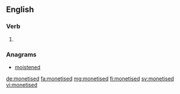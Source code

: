 ==English==

===Verb===
{{head|en|verb form}}

# {{en-past of|monetise}}

===Anagrams===
* [[moistened#English|moistened]]

[[de:monetised]]
[[fa:monetised]]
[[mg:monetised]]
[[fi:monetised]]
[[sv:monetised]]
[[vi:monetised]]